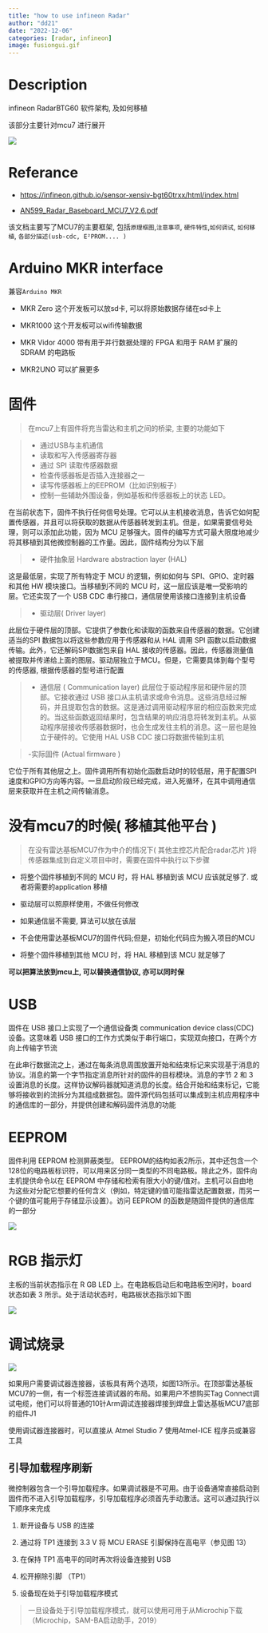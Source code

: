 ```yaml
---
title: "how to use infineon Radar" 
author: "dd21"
date: "2022-12-06" 
categories: [radar, infineon]
image: fusiongui.gif
---
```



# Description

infineon RadarBTG60 软件架构, 及如何移植

该部分主要针对mcu7 进行展开

![](https://raw.githubusercontent.com/fly-t/images/main/blog/index-2022-12-06-18-10-26.png)


# Referance

- [https://infineon.github.io/sensor-xensiv-bgt60trxx/html/index.html](https://infineon.github.io/sensor-xensiv-bgt60trxx/html/index.html)

- [AN599_Radar_Baseboard_MCU7_V2.6.pdf](AN599_Radar_Baseboard_MCU7_V2.6.pdf)

该文档主要写了MCU7的主要框架, 包括`原理框图`,`注意事项`, `硬件特性`,`如何调试`, `如何移植`, `各部分描述(usb-cdc, E²PROM.... )`

# Arduino MKR interface

兼容`Arduino MKR ` 
 
 - MKR Zero  这个开发板可以放sd卡, 可以将原始数据存储在sd卡上
 
 - MKR1000 这个开发板可以wifi传输数据

- MKR Vidor 4000   带有用于并行数据处理的 FPGA 和用于 RAM 扩展的 SDRAM 的电路板

- MKR2UNO 可以扩展更多


# 固件

> 在mcu7上有固件将充当雷达和主机之间的桥梁, 主要的功能如下

> - 通过USB与主机通信
> - 读取和写入传感器寄存器
> - 通过 SPI 读取传感器数据
> - 检查传感器板是否插入连接器之一
> - 读写传感器板上的EEPROM（比如识别板子）
> - 控制一些辅助外围设备，例如基板和传感器板上的状态 LED。

在当前状态下，固件不执行任何信号处理。它可以从主机接收消息，告诉它如何配置传感器，并且可以将获取的数据从传感器转发到主机。但是，如果需要信号处理，则可以添加此功能，因为 MCU 足够强大。固件的编写方式可最大限度地减少将其移植到其他微控制器的工作量。因此，固件结构分为以下层

> - 硬件抽象层 Hardware abstraction layer (HAL)

这是最低层，实现了所有特定于 MCU 的逻辑，例如如何与 SPI、GPIO、定时器和其他 HW 模块接口。当移植到不同的 MCU 时，这一层应该是唯一受影响的层。它还实现了一个 USB CDC 串行接口，通信层使用该接口连接到主机设备



> - 驱动层( Driver layer)

此层位于硬件层的顶部。它提供了参数化和读取的函数来自传感器的数据。它创建适当的SPI 数据包以将这些参数应用于传感器和从 HAL 调用 SPI 函数以启动数据传输。此外，它还解码SPI数据包来自 HAL 接收的传感器。因此，传感器测量值被提取并传递给上面的图层。驱动层独立于MCU。但是，它需要具体到每个型号的传感器, 根据传感器的型号进行配置


> - 通信层 ( Communication layer)
此层位于驱动程序层和硬件层的顶部。它接收通过 USB 接口从主机请求或命令消息。这些消息经过解码，并且提取包含的数据。这是通过调用驱动程序层的相应函数来完成的。当这些函数返回结果时，包含结果的响应消息将转发到主机。从驱动程序层接收传感器数据时，也会生成发往主机的消息。这一层也是独立于硬件的。它使用 HAL USB CDC 接口将数据传输到主机


> -实际固件 (Actual firmware )

它位于所有其他层之上。固件调用所有初始化函数启动时的较低层，用于配置SPI速度和GPIO方向等内容。一旦启动阶段已经完成，进入死循环，在其中调用通信层来获取并在主机之间传输消息。

# 没有mcu7的时候( 移植其他平台 )

> 在没有雷达基板MCU7作为中介的情况下( 其他主控芯片配合radar芯片 )将传感器集成到自定义项目中时，需要在固件中执行以下步骤


- 将整个固件移植到不同的 MCU 时，将 HAL 移植到该 MCU 应该就足够了. 或者将需要的application 移植

- 驱动层可以照原样使用，不做任何修改

- 如果通信层不需要, 算法可以放在该层

- 不会使用雷达基板MCU7的固件代码;但是，初始化代码应为搬入项目的MCU

- 将整个固件移植到其他 MCU 时，将 HAL 移植到该 MCU 就足够了

<b>可以把算法放到mcu上, 可以替换通信协议, 亦可以同时保</b>

# USB

 固件在 USB 接口上实现了一个通信设备类 communication device class(CDC) 设备。这意味着 USB 接口的工作方式类似于串行端口，实现双向接口，在两个方向上传输字节流

在此串行数据流之上，通过在每条消息周围放置开始和结束标记来实现基于消息的协议。消息的第一个字节指定消息所针对的固件的目标模块。消息的字节 2 和 3 设置消息的长度。这样协议解码器就知道消息的长度。结合开始和结束标记，它能够将接收到的流拆分为其组成数据包。固件源代码包括可以集成到主机应用程序中的通信库的一部分，并提供创建和解码固件消息的功能


# EEPROM

固件利用 EEPROM 检测屏蔽类型。 EEPROM的结构如表2所示，其中还包含一个128位的电路板标识符，可以用来区分同一类型的不同电路板。除此之外，固件向主机提供命令以在 EEPROM 中存储和检索有限大小的键/值对。主机可以自由地为这些对分配它想要的任何含义（例如，特定键的值可能指雷达配置数据，而另一个键的值可能用于存储显示设置）。访问 EEPROM 的函数是随固件提供的通信库的一部分

![](https://raw.githubusercontent.com/fly-t/images/main/blog/index-2022-12-06-18-13-48.png)



# RGB 指示灯

主板的当前状态指示在 R GB LED 上。在电路板启动后和电路板空闲时，board 状态如表 3 所示。处于活动状态时，电路板状态指示如下图

![](https://raw.githubusercontent.com/fly-t/images/main/blog/index-2022-12-06-18-16-53.png)


# 调试烧录

![](https://raw.githubusercontent.com/fly-t/images/main/blog/index-2022-12-06-18-22-18.png)

如果用户需要调试器连接器，该板具有两个选项，如图13所示。在顶部雷达基板MCU7的一侧，有一个标签连接调试器的布局。如果用户不想购买Tag Connect调试电缆，他们可以将普通的10针Arm调试连接器焊接到焊盘上雷达基板MCU7底部的组件J1

使用调试器连接器时，可以直接从 Atmel Studio 7 使用Atmel-ICE 程序员或兼容工具

## 引导加载程序刷新

微控制器包含一个引导加载程序。如果调试器是不可用。由于设备通常直接启动到固件而不进入引导加载程序，引导加载程序必须首先手动激活。这可以通过执行以下顺序来完成

1. 断开设备与 USB 的连接

2. 通过将 TP1 连接到 3.3 V 将 MCU ERASE 引脚保持在高电平（参见图 13）

3. 在保持 TP1 高电平的同时再次将设备连接到 USB

4. 松开擦除引脚 （TP1）

5. 设备现在处于引导加载程序模式


> 一旦设备处于引导加载程序模式，就可以使用可用于从Microchip下载（Microchip，SAM-BA启动助手，2019）

